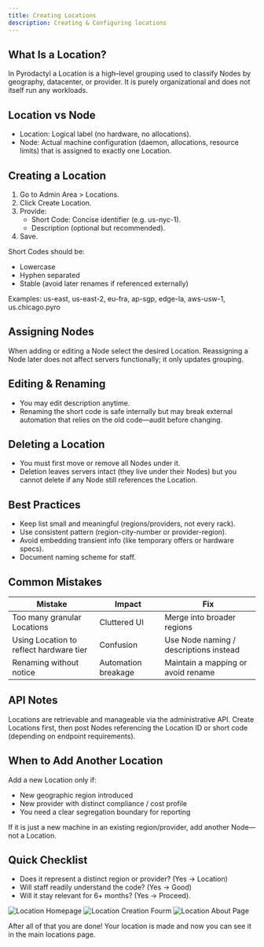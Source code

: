 ```yaml
---
title: Creating Locations
description: Creating & Configuring locations
---
```


## What Is a Location?

In Pyrodactyl a Location is a high–level grouping used to classify Nodes by geography, datacenter, or provider. It is purely organizational and does not itself run any workloads.

## Location vs Node

- Location: Logical label (no hardware, no allocations).
- Node: Actual machine configuration (daemon, allocations, resource limits) that is assigned to exactly one Location.

## Creating a Location

1. Go to Admin Area > Locations.
2. Click Create Location.
3. Provide:
    - Short Code: Concise identifier (e.g. us-nyc-1).
    - Description (optional but recommended).
4. Save.

Short Codes should be:
- Lowercase
- Hyphen separated
- Stable (avoid later renames if referenced externally)

Examples: us-east, us-east-2, eu-fra, ap-sgp, edge-la, aws-usw-1, us.chicago.pyro 

## Assigning Nodes

When adding or editing a Node select the desired Location. Reassigning a Node later does not affect servers functionally; it only updates grouping.

## Editing & Renaming

- You may edit description anytime.
- Renaming the short code is safe internally but may break external automation that relies on the old code—audit before changing.

## Deleting a Location

- You must first move or remove all Nodes under it.
- Deletion leaves servers intact (they live under their Nodes) but you cannot delete if any Node still references the Location.

## Best Practices

- Keep list small and meaningful (regions/providers, not every rack).
- Use consistent pattern (region-city-number or provider-region).
- Avoid embedding transient info (like temporary offers or hardware specs).
- Document naming scheme for staff.

## Common Mistakes

| Mistake | Impact | Fix |
|---------|--------|-----|
| Too many granular Locations | Cluttered UI | Merge into broader regions |
| Using Location to reflect hardware tier | Confusion | Use Node naming / descriptions instead |
| Renaming without notice | Automation breakage | Maintain a mapping or avoid rename |

## API Notes

Locations are retrievable and manageable via the administrative API. Create Locations first, then post Nodes referencing the Location ID or short code (depending on endpoint requirements).

## When to Add Another Location

Add a new Location only if:
- New geographic region introduced
- New provider with distinct compliance / cost profile
- You need a clear segregation boundary for reporting

If it is just a new machine in an existing region/provider, add another Node—not a Location.

## Quick Checklist

- Does it represent a distinct region or provider? (Yes -> Location)
- Will staff readily understand the code? (Yes -> Good)
- Will it stay relevant for 6+ months? (Yes -> Proceed).

![Location Homepage](/img/locations-home.png)
![Location Creation Fourm](/img/locations-creation.png)
![Location About Page](/img/locations-about.png)

After all of that you are done! Your location is made and now you can see it in the main locations page.